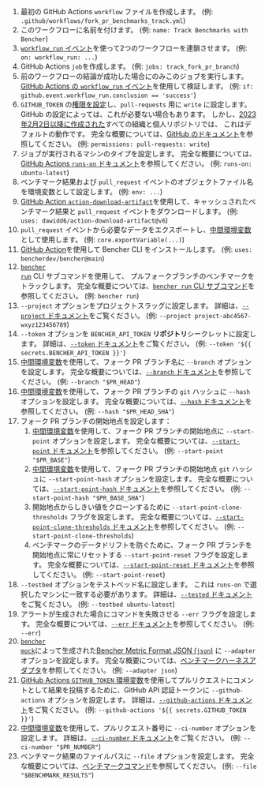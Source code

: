 
<PullRequestsForkTrackCode />

1. 最初の GitHub Actions `workflow` ファイルを作成します。
   (例: `.github/workflows/fork_pr_benchmarks_track.yml`)
2. このワークフローに名前を付けます。
   (例: `name: Track Benchmarks with Bencher`)
3. [`workflow_run` イベント][github actions workflow_run]を使って2つのワークフローを連鎖させます。
   (例: `on: workflow_run: ...`)
4. GitHub Actions `job`を作成します。
   (例: `jobs: track_fork_pr_branch`)
5. 前のワークフローの結論が成功した場合にのみこのジョブを実行します。
   [GitHub Actions の `workflow_run` イベント][github actions workflow_run]を使用して検証します。
   (例: `if: github.event.workflow_run.conclusion == 'success'`)
6. `GITHUB_TOKEN` の[権限を設定][github token permissions]し、`pull-requests` 用に `write` に設定します。
   GitHub の設定によっては、これが必要ない場合もあります。
   しかし、[2023年2月2日以降に作成された][github token read only]すべての組織と個人リポジトリでは、
   これはデフォルトの動作です。
   完全な概要については、[GitHub のドキュメント][github token permissions security]を参照してください。
   (例: `permissions: pull-requests: write`)
7. ジョブが実行されるマシンのタイプを設定します。
   完全な概要については、[GitHub Actions `runs-on` ドキュメント][github actions runs-on]を参照してください。
   (例: `runs-on: ubuntu-latest`)
8. ベンチマーク結果および `pull_request` イベントのオブジェクトファイル名を環境変数として設定します。
   (例: `env: ...`)
9. [GitHub Action `action-download-artifact`][action download artifact]を使用して、キャッシュされたベンチマーク結果と `pull_request` イベントをダウンロードします。
   (例: `uses: dawidd6/action-download-artifact@v6`)
10. `pull_request` イベントから必要なデータをエクスポートし、[中間環境変数][github intermediate environment variable]として使用します。
    (例: `core.exportVariable(...)`)
11. [GitHub Action][bencher cli github action]を使用して Bencher CLI をインストールします。
   (例: `uses: bencherdev/bencher@main`)
12. <code><a href="/ja/docs/explanation/bencher-run/">bencher run</a></code> CLI サブコマンドを使用して、
    プルフォークブランチのベンチマークをトラックします。
    完全な概要については、[`bencher run` CLI サブコマンド][bencher run]を参照してください。
    (例: `bencher run`)
13. `--project` オプションをプロジェクトスラッグに設定します。
    詳細は、[`--project` ドキュメント][project option]をご覧ください。
    (例: `--project project-abc4567-wxyz123456789`)
14. `--token` オプションを `BENCHER_API_TOKEN` **リポジトリ**シークレットに設定します。
    詳細は、[`--token` ドキュメント][token option]をご覧ください。
    (例: `--token '${{ secrets.BENCHER_API_TOKEN }}'`)
15. [中間環境変数][github intermediate environment variable]を使用して、フォーク PR ブランチ名に `--branch` オプションを設定します。
    完全な概要については、[`--branch` ドキュメント][branch option]を参照してください。
    (例: `--branch "$PR_HEAD"`)
16. [中間環境変数][github intermediate environment variable]を使用して、フォーク PR ブランチの `git` ハッシュに `--hash` オプションを設定します。
    完全な概要については、[`--hash` ドキュメント][hash option]を参照してください。
    (例: `--hash "$PR_HEAD_SHA"`)
17. フォーク PR ブランチの開始地点を設定します：
    1. [中間環境変数][github intermediate environment variable]を使用して、フォーク PR ブランチの開始地点に `--start-point` オプションを設定します。
    完全な概要については、[`--start-point` ドキュメント][start point]を参照してください。
    (例: `--start-point "$PR_BASE"`)
    2. [中間環境変数][github intermediate environment variable]を使用して、フォーク PR ブランチの開始地点 `git` ハッシュに `--start-point-hash` オプションを設定します。
    完全な概要については、[`--start-point-hash` ドキュメント][start point hash]を参照してください。
    (例: `--start-point-hash "$PR_BASE_SHA"`)
    3. 開始地点からしきい値をクローンするために `--start-point-clone-thresholds` フラグを設定します。
    完全な概要については、[`--start-point-clone-thresholds` ドキュメント][start point clone thresholds]を参照してください。
    (例: `--start-point-clone-thresholds`)
    4. ベンチマークのデータドリフトを防ぐために、フォーク PR ブランチを開始地点に常にリセットする `--start-point-reset` フラグを設定します。
    完全な概要については、[`--start-point-reset` ドキュメント][start point reset]を参照してください。
    (例: `--start-point-reset`)
18. `--testbed` オプションをテストベッド名に設定します。
    これは `runs-on` で選択したマシンに一致する必要があります。
    詳細は、[`--tested` ドキュメント][testbed option]をご覧ください。
    (例: `--testbed ubuntu-latest`)
19. アラートが生成された場合にコマンドを失敗させる `--err` フラグを設定します。
   完全な概要については、[`--err` ドキュメント][alert err]を参照してください。
   (例: `--err`)
20. <code><a href="/ja/docs/reference/bencher-metric-format/#bencher-mock">bencher mock</a></code>によって生成された[Bencher Metric Format JSON (`json`)][bmf] に `--adapter` オプションを設定します。
   完全な概要については、[ベンチマークハーネスアダプタ][adapter json]を参照してください。
   (例: `--adapter json`)
21. [GitHub Actions `GITHUB_TOKEN` 環境変数][github token]を使用してプルリクエストにコメントとして結果を投稿するために、GitHub API 認証トークンに `--github-actions` オプションを設定します。
    詳細は、[`--github-actions` ドキュメント][github actions option]をご覧ください。
    (例: `--github-actions '${{ secrets.GITHUB_TOKEN }}'`)
22. [中間環境変数][github intermediate environment variable]を使用して、プルリクエスト番号に `--ci-number` オプションを設定します。
    詳細は、[`--ci-number` ドキュメント][ci number option]をご覧ください。
    (例: `--ci-number "$PR_NUMBER"`)
23. ベンチマーク結果のファイルパスに `--file` オプションを設定します。
    完全な概要については、[ベンチマークコマンド][command argument]を参照してください。
    (例: `--file "$BENCHMARK_RESULTS"`)

[github actions workflow_run]: https://docs.github.com/ja/actions/using-workflows/events-that-trigger-workflows#workflow_run
[github token permissions]: https://docs.github.com/ja/actions/using-jobs/assigning-permissions-to-jobs#setting-the-github_token-permissions-for-a-specific-job
[github token read only]: https://github.blog/changelog/2023-02-02-github-actions-updating-the-default-github_token-permissions-to-read-only/
[github token permissions security]: https://docs.github.com/ja/actions/security-guides/automatic-token-authentication#modifying-the-permissions-for-the-github_token
[github actions runs-on]: https://docs.github.com/ja/actions/using-workflows/workflow-syntax-for-github-actions#jobsjob_idruns-on
[github intermediate environment variable]: https://docs.github.com/ja/actions/security-for-github-actions/security-guides/security-hardening-for-github-actions#using-an-intermediate-environment-variable
[action download artifact]: https://github.com/dawidd6/action-download-artifact
[bencher cli github action]: https://github.com/marketplace/actions/bencher-cli
[github action pull_request]: https://docs.github.com/ja/webhooks/webhook-events-and-payloads#pull_request
[github token]: https://docs.github.com/ja/actions/security-guides/automatic-token-authentication

[bencher run]: /ja/docs/explanation/bencher-run/
[project option]: /ja/docs/explanation/bencher-run/#--project-project
[token option]: /ja/docs/explanation/bencher-run/#--token-token
[branch option]: /ja/docs/explanation/branch-selection/#--branch-branch
[hash option]: /ja/docs/explanation/branch-selection/#--hash-hash
[start point]: /ja/docs/explanation/branch-selection/#--start-point-branch
[start point hash]: /ja/docs/explanation/branch-selection/#--start-point-hash-hash
[start point clone thresholds]: /ja/docs/explanation/branch-selection/#--start-point-clone-thresholds
[start point reset]: /ja/docs/explanation/branch-selection/#--start-point-reset
[testbed option]: /ja/docs/explanation/bencher-run/#--testbed-testbed
[alert err]: /ja/docs/explanation/thresholds/#--err
[bmf]: /ja/docs/reference/bencher-metric-format/
[adapter json]: /ja/docs/explanation/adapters/#-json
[github actions option]: /ja/docs/explanation/bencher-run/#--github-actions-github_token
[ci number option]: /ja/docs/explanation/bencher-run/#--ci-id-id
[command argument]: /ja/docs/explanation/bencher-run/#benchmark-command
